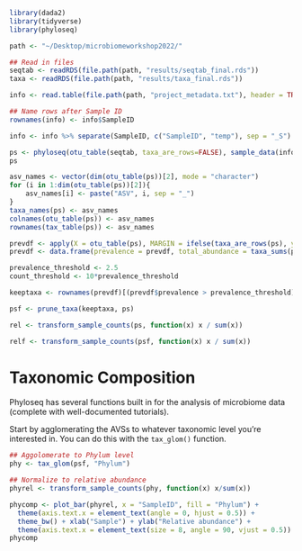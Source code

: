 ```r
library(dada2)
library(tidyverse)
library(phyloseq)

path <- "~/Desktop/microbiomeworkshop2022/"

## Read in files
seqtab <- readRDS(file.path(path, "results/seqtab_final.rds"))
taxa <- readRDS(file.path(path, "results/taxa_final.rds"))

info <- read.table(file.path(path, "project_metadata.txt"), header = TRUE)

## Name rows after Sample ID
rownames(info) <- info$SampleID

info <- info %>% separate(SampleID, c("SampleID", "temp"), sep = "_S")

ps <- phyloseq(otu_table(seqtab, taxa_are_rows=FALSE), sample_data(info), tax_table(taxa))
ps

asv_names <- vector(dim(otu_table(ps))[2], mode = "character")
for (i in 1:dim(otu_table(ps))[2]){
	asv_names[i] <- paste("ASV", i, sep = "_")
}
taxa_names(ps) <- asv_names
colnames(otu_table(ps)) <- asv_names
rownames(tax_table(ps)) <- asv_names

prevdf <- apply(X = otu_table(ps), MARGIN = ifelse(taxa_are_rows(ps), yes = 1, no = 2), FUN = function(x){sum(x > 0)})
prevdf <- data.frame(prevalence = prevdf, total_abundance = taxa_sums(ps), tax_table(ps))

prevalence_threshold <- 2.5
count_threshold <- 10*prevalence_threshold

keeptaxa <- rownames(prevdf)[(prevdf$prevalence > prevalence_threshold) & (prevdf$total_abundance > count_threshold)]

psf <- prune_taxa(keeptaxa, ps)

rel <- transform_sample_counts(ps, function(x) x / sum(x))

relf <- transform_sample_counts(psf, function(x) x / sum(x))

```

# Taxonomic Composition

Phyloseq has several functions built in for the analysis of microbiome data (complete with well-documented tutorials). 

Start by agglomerating the AVSs to whatever taxonomic level you're interested in. You can do this with the `tax_glom()` function.

```r
## Aggolomerate to Phylum level
phy <- tax_glom(psf, "Phylum")
```

```r

## Normalize to relative abundance
phyrel <- transform_sample_counts(phy, function(x) x/sum(x))

phycomp <- plot_bar(phyrel, x = "SampleID", fill = "Phylum") + 
  theme(axis.text.x = element_text(angle = 0, hjust = 0.5)) + 
  theme_bw() + xlab("Sample") + ylab("Relative abundance") +
  theme(axis.text.x = element_text(size = 8, angle = 90, vjust = 0.5))
phycomp

```